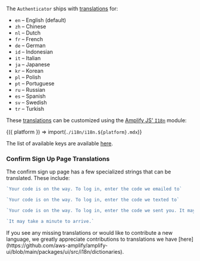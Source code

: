 
The `Authenticator` ships with [translations](https://github.com/aws-amplify/amplify-ui/blob/main/packages/ui/src/i18n/translations.ts) for:

- `en` – English (default)
- `zh` – Chinese
- `nl` – Dutch
- `fr` – French
- `de` – German
- `id` – Indonesian
- `it` – Italian
- `ja` – Japanese
- `kr` – Korean
- `pl` – Polish
- `pt` – Portuguese
- `ru` – Russian
- `es` – Spanish
- `sv` – Swedish
- `tr` – Turkish

These [translations](https://github.com/aws-amplify/amplify-ui/blob/main/packages/ui/src/i18n/translations.ts) can be customized using the [Amplify JS' `I18n`](https://docs.amplify.aws/lib/utilities/i18n/q/platform/js/) module:

<Fragment>{({ platform }) => import(`./i18n/i18n.${platform}.mdx`)}</Fragment>

The list of available keys are available [here](https://github.com/aws-amplify/amplify-ui/blob/main/packages/ui/src/i18n/translations.ts).

### Confirm Sign Up Page Translations

The confirm sign up page has a few specialized strings that can be translated.
These include:

```js
`Your code is on the way. To log in, enter the code we emailed to`

`Your code is on the way. To log in, enter the code we texted to`

`Your code is on the way. To log in, enter the code we sent you. It may take a minute to arrive.`

`It may take a minute to arrive.`
```

<Alert role="none" variation="info" heading="Translations Needed 📖">
  If you see any missing translations or would like to contribute a new
  language, we greatly appreciate contributions to translations we have
  [here](https://github.com/aws-amplify/amplify-ui/blob/main/packages/ui/src/i18n/dictionaries).
</Alert>
